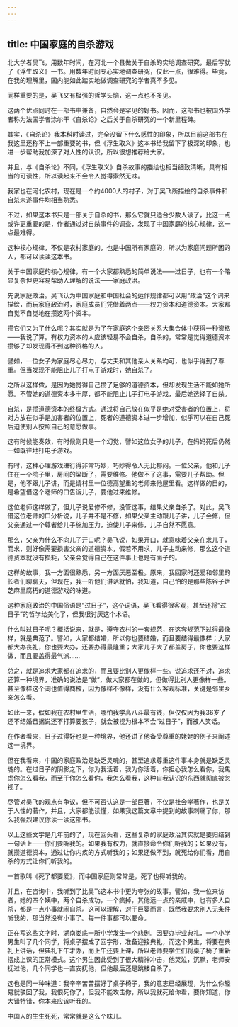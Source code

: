 ```yaml
---
---
---
```

title: 中国家庭的自杀游戏
---



北大学者吴飞，用数年时间，在河北一个县做关于自杀的实地调查研究，最后写就了《浮生取义》一书。用数年时间专心实地调查研究，仅此一点，很难得。毕竟，在我的理解里，国内能如此踏实地做调查研究的学者真不多见。

同样重要的是，吴飞又有极强的哲学头脑，这一点也不多见。

这两个优点同时在一部书中兼备，自然会是罕见的好书。因而，这部书也被国外学者称为法国学者涂尔干《自杀论》之后关于自杀研究的一个新里程碑。

其实，《自杀论》我本科时读过，完全没留下什么感性的印象，所以目前这部书在我这里还称不上一部重要的书，但《浮生取义》这本书给我留下了极深的印象，也进一步帮助我加深了对人性的认识，所以很想推荐给大家。

并且，与《自杀论》不同，《浮生取义》自杀故事的描绘也相当细致清晰，具有相当的可读性，所以读起来不会令人觉得索然无味。

我家也在河北农村，现在是一个约4000人的村子，对于吴飞所描绘的自杀事件和自杀未遂事件均相当熟悉。

不过，如果这本书只是一部关于自杀的书，那么它就只适合少数人读了，比这一点或许更重要的是，作者通过对自杀事件的调查，发现了中国家庭的核心规律，这一点最难得。

这种核心规律，不仅是农村家庭的，也是中国所有家庭的，所以为家庭问题所困的人，都可以读读这本书。

关于中国家庭的核心规律，有一个大家都熟悉的简单说法——过日子，也有一个略显复杂但更容易帮助人理解的说法——家庭政治。

先说家庭政治。吴飞认为中国家庭和中国社会的运作规律都可以用“政治”这个词来描绘，而玩家庭政治时，家庭成员们凭借着两点——权力资本和道德资本。大家都自觉不自觉地在攒这两个资本。

攒它们又为了什么呢？其实就是为了在家庭这个亲密关系大集合体中获得一种资格——我说了算。有权力资本的人应该轻易不会自杀，自杀的，常常是觉得道德资本攒够了却发现得不到这种资格的人。

譬如，一位女子为家庭尽心尽力，与丈夫和其他亲人关系均可，也似乎得到了尊重。但当发现不能阻止儿子打电子游戏时，她自杀了。

之所以这样做，是因为她觉得自己攒了足够的道德资本，但却发现生活不能如她所愿。不管她的道德资本多丰厚，都不能阻止儿子打电子游戏，最后她选择了自杀。

自杀，是攒道德资本的终极方式。通过将自己放在似乎是绝对受害者的位置上，将对方放在似乎是加害者的位置上，死者的道德资本进一步增加，似乎可以在自己死后迫使别人按照自己的意愿做事。

这有时候能奏效，有时候则只是一个幻觉，譬如这位女子的儿子，在妈妈死后仍然一如既往地打电子游戏。

有时，这种心理游戏进行得非常巧妙，巧妙得令人无比郁闷。一位父亲，他和儿子住在一个院子里，房间的梁断了，需要维修。他做不了这事，需要儿子帮助。但是，他不跟儿子讲，而是请村里一位德高望重的老师来他屋里看。这样做的目的，是希望借这个老师的口告诉儿子，要他过来维修。

这位老师这样做了，但儿子说爱修不修，没管这事，结果父亲自杀了。对此，吴飞借这位老师的口分析说，儿子并不是不修，如果父亲主动跟儿子讲，儿子会修，但父亲通过一个尊者给儿子施加压力，迫使儿子来修，儿子自然不愿意。

那么，父亲为什么不向儿子开口呢？吴飞说，如果开口，就意味着父亲在求儿子，而求，则好像需要损害父亲的道德资本，假若不用求，儿子主动来修，那么这个道德资本就没有损耗，父亲会觉得自己在这件事上也是有面子的。

这样的故事，我一方面很熟悉，另一方面厌恶至极。原来，我回家时还爱和邻里的长者们聊聊天，但现在，我一听他们讲话就怕，我知道，自己怕的是那些陈谷子烂芝麻里腐朽的道德游戏的味道。

这种家庭政治的中国俗语是“过日子”，这个词语，吴飞看得很客观，甚至还将“过日子”的哲学给美化了，但我很讨厌这个术语。

什么叫过日子呢？概括说来，就是，遵守农村的一套规范，在这套规范下过得最像样，就是典范了。譬如，大家都结婚，所以你也要结婚，而且要结得最像样；大家都大办丧礼，你也要大办，还要办得最隆重；大家儿子大了都盖房子，你也要这样做，而且要盖得最气派……

总之，就是追求大家都在追求的，而且要比别人更像样一些。说追求还不对，追求还算一种境界，准确的说法是“做”，做大家都在做的，但做得比别人更像样一些。甚至像样这个词也值得商榷，因为像样不像样，没有什么客观标准，关键是邻里乡亲怎么看。

如此一来，假如我在农村里生活，哪怕我学高八斗最有钱，但仅仅因为我36岁了还不结婚且据说还不打算要孩子，就会被视为根本不会“过日子”，而被人笑话。

在作者看来，日子过得好也是一种境界，他还讲了他备受尊重的姥姥的例子来阐述这一境界。

但在我看来，中国的家庭政治是缺乏灵魂的，甚至追求尊重这件事本身就是缺乏灵魂的。在过日子的阴影之下，你为我活着，我为你活着，你担心我怎么看你，我焦虑你怎么看我，而至于你怎么看你，我怎么看我，这种自我认识的东西就彻底被忽视了。

尽管对吴飞的观点有争议，但不可否认这是一部巨著，不仅是社会学著作，也是关于人性的著作，并且，大家都能读懂，如果我这篇文章中提到的故事刺痛了你，那么我强烈建议你读一读这部书。

以上这些文字是几年前的了，现在回头看，这些复杂的家庭政治其实就是要归结到一句话上——你们要听我的。如果我有权力，就直接命令你们听我的；如果没有，就攒道德资本，通过让你内疚的方式听我的；如果还做不到，就死给你们看，用自杀的方式让你们听我的。

一首歌叫《死了都要爱》，而中国家庭则常常是，死了也得听我的。

并且，在咨询中，我听到了比吴飞这本书中更为夸张的故事。譬如，我一位来访者，她的四个姨中，两个自杀成功，一个疯掉，其他远一点的亲戚中，也有多人自杀，都是一点小事就闹自杀。这可以理解，对于巨婴而言，既然我要求别人无条件听我的，那当然没有小事了。每一件事都可以要命。

正在写这些文字时，湖南娄底一所小学发生一个悲剧。因要办毕业典礼，一个小学男生叫了几个同学，将桌子摆成了回字形，准备迎接典礼，而这个男生，将要在典礼上讲话，但典礼下午才办，而上午还要上课，所以老师要学生们将桌子椅子重新摆成上课的正常模式。这个男生因此受到了很大精神冲击，他哭泣，沉默，老师安抚过他，几个同学也一直安抚他，但他最后还是跳楼自杀了。

这也是同一种味道：我辛辛苦苦摆好了桌子椅子，我的意志已经展现，为什么你轻易就驳回了我，我恨死你了，但我不能攻击你，所以我就死给你看，要你知道，你大错特错，你本来应该听我的。

中国人的生生死死，常常就是这么个味儿。